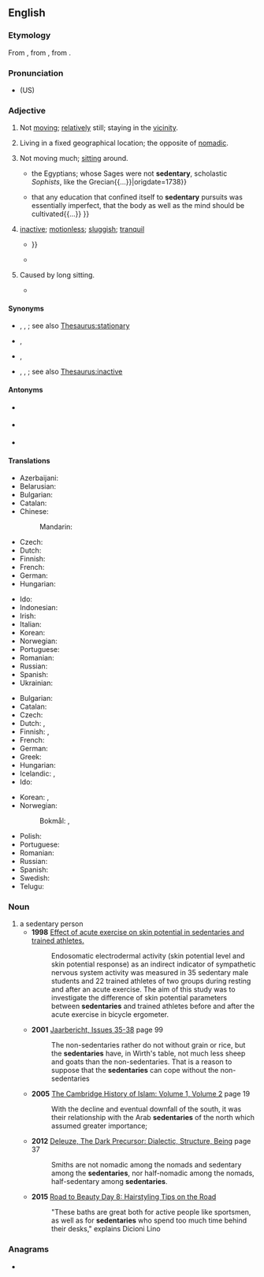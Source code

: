 ==English==

===Etymology===
{{root|en|ine-pro|*sed-}}
From {{etyl|frm|en}} {{m|frm|sédentaire}}, from {{etyl|la|en}} {{m|la|sedentārius||sitting}}, from {{m|la|sedeō||I sit, I am seated}}.

===Pronunciation===
* (US) {{IPA|en|/ˈsɛd(ə)ntɛɹi/}}

===Adjective===
{{en-adj}}

# Not [[move|moving]]; [[relatively]] still; staying in the [[vicinity]].
#: {{ux|en|The oyster is a '''sedentary''' mollusk; the barnacles are '''sedentary''' crustaceans.}}
# {{lb|en|anthropology|of a human population}} Living in a fixed geographical location; the opposite of [[nomadic]].
# {{lb|en|medicine|of a job, lifestyle, etc.}} Not moving much; [[sit]]ting around.
#* {{quote-book|en|1765|Bishop William Warburton|The Divine Legation of Moses Demonstrated|https://archive.org/details/divinelegationof176502warb/page/220|220|{{...}}the Egyptians; whose Sages were not '''sedentary''', scholastic ''Sophists'', like the Grecian{{...}}|origdate=1738}}
#* {{quote-book|en|date=October 3, 1844|author={{w|Benjamin Disraeli}}|title=The Acquirement of Knowledge|publisher=An address delivered to the members of the Manchester Athenæum|passage={{...}}that any education that confined itself to '''sedentary''' pursuits was essentially imperfect, that the body as well as the mind should be cultivated{{...}} }}
# {{lb|en|obsolete}} [[inactive]]; [[motionless]]; [[sluggish]]; [[tranquil]]
#* {{RQ:Milton Paradise Lost|VIII|Such restless revolution day by day / Repeated, while the '''sedentary''' earth / That better might with far less compass move{{...}} }}
#* {{quote-journal|en|date=December 22, 1711|author={{w|Joseph Addison}}|title=No. 255|magazine=The Spectator|url=https://www.gutenberg.org/files/12030/12030-h/SV2/Spectator2.html#section255|passage=The Soul, considered abstractedly from its Passions, is of a remiss and '''sedentary''' Nature, slow in its Resolves, and languishing in its Executions.}}
# {{lb|en|obsolete}} Caused by long sitting.
#* {{RQ:Milton Paradise Regained|Samson Agonistes|lines=569-571|passage=till length of years / And '''sedentary''' numbness craze my limbs / To a contemptible old age obscure.}}

====Synonyms====
* {{sense|not moving}} {{l|en|immobile}}, {{l|en|motionless}}, {{l|en|torpid}}; see also [[Thesaurus:stationary]]
* {{sense|living in a fixed geographical location}} {{l|en|settled}}, {{l|en|non-migratory}}
* {{sense|sitting around}} {{l|en|chairborne}}, {{l|en|sitsome}}
* {{sense|inactive}} {{l|en|abeyant}}, {{l|en|cessant}}, {{l|en|dormant}}; see also [[Thesaurus:inactive]]

====Antonyms====
* {{sense|living in a fixed geographical location}} {{l|en|migratory}}
* {{sense|sitting around}} {{l|en|active}}
* {{sense|inactive}} {{l|en|active}}

====Translations====
{{trans-top|not moving, not migratory}}
* Azerbaijani: {{t|az|oturaq}}
* Belarusian: {{t|be|асе́лы}}
* Bulgarian: {{t|bg|оседнал}}
* Catalan: {{t+|ca|sedentari}}
* Chinese:
*: Mandarin: {{t+|cmn|定居|tr=dìngjū de|alt=定居的}}
* Czech: {{t|cs|usedlý|m}}
* Dutch: {{t+|nl|sedentair}}
* Finnish: {{t|fi|[[vähän]] [[liikkuva]]}}
* French: {{t+|fr|sédentaire}}
* German: {{t+|de|ortsgebunden}}
* Hungarian: {{t+|hu|helyhez kötött}}
{{trans-mid}}
* Ido: {{t+|io|sedentaria}}
* Indonesian: {{t|id|sambil duduk}}
* Irish: {{t|ga|neamhaistreach}}
* Italian: {{t+|it|sedentario}}
* Korean: {{t|ko|정착성}}
* Norwegian: {{t|nb|stillesittende}}
* Portuguese: {{t+|pt|sedentário}}
* Romanian: {{t+|ro|sedentar}}
* Russian: {{t+|ru|осе́длый}}
* Spanish: {{t+|es|sedentario}}
* Ukrainian: {{t|uk|осі́лий}}
{{trans-bottom}}

{{trans-top|not moving much; sitting around}}
* Bulgarian: {{t+|bg|седящ}}
* Catalan: {{t+|ca|sedentari}}
* Czech: {{t+|cs|sedavý|m}}
* Dutch: {{t+|nl|sedentair}}, {{t+|nl|stilzittend}}
* Finnish: {{t|fi|[[istua|istuma]]-}}, {{t|fi|[[paikallaan]] [[pysyä|pysyvä]]}}
* French: {{t+|fr|sédentaire}}
* German: {{t+|de|sitzend}}
* Greek: {{t+|el|καθιστικός}}
* Hungarian: {{t+|hu|ülő}}
* Icelandic: {{t|is|kyrrsetu-}}, {{t|is|hreyfingarleysis-}}
* Ido: {{t+|io|sedentaria}}
{{trans-mid}}
* Korean: {{t+|ko|앉은뱅이}}, {{t|ko|앉은}}
* Norwegian:
*: Bokmål: {{t|nb|stillesittende}}, {{t|nb|sedat}}
* Polish: {{t+|pl|siedzący|m}}
* Portuguese: {{t+|pt|sedentário}}
* Romanian: {{t+|ro|sedentar}}
* Russian: {{t+|ru|сидя́чий}}
* Spanish: {{t+|es|sedentario}}
* Swedish: {{t+|sv|stillasittande}}
* Telugu: {{t|te|కూర్చున్నట్టు చేసేపని}}
{{trans-bottom}}

===Noun===
{{en-noun}}

# a sedentary person
#* '''1998''' [https://www.ncbi.nlm.nih.gov/pubmed/9741651 Effect of acute exercise on skin potential in sedentaries and trained athletes.]
#*: Endosomatic electrodermal activity (skin potential level and skin potential response) as an indirect indicator of sympathetic nervous system activity was measured in 35 sedentary male students and 22 trained athletes of two groups during resting and after an acute exercise. The aim of this study was to investigate the difference of skin potential parameters between '''sedentaries''' and trained athletes before and after the acute exercise in bicycle ergometer.
#* '''2001''' [https://books.google.ca/books?id=VZQsAQAAIAAJ&q=sedentaries Jaarbericht, Issues 35-38] page 99
#*: The non-sedentaries rather do not without grain or rice, but the '''sedentaries''' have, in Wirth's table, not much less sheep and goats than the non-sedentaries. That is a reason to suppose that the '''sedentaries''' can cope without the non-sedentaries
#* '''2005''' [https://books.google.ca/books?id=4AuJvd2Tyt8C&pg=PA19 The Cambridge History of Islam: Volume 1, Volume 2] page 19
#*: With the decline and eventual downfall of the south, it was their relationship with the Arab '''sedentaries''' of the north which assumed greater importance;
#* '''2012''' [https://books.google.ca/books?id=E8MqBsJ4yHsC&pg=PT37 Deleuze, The Dark Precursor: Dialectic, Structure, Being] page 37
#*: Smiths are not nomadic among the nomads and sedentary among the '''sedentaries''', nor half-nomadic among the nomads, half-sedentary among '''sedentaries'''.
#* '''2015''' [https://www.marieclaire.com/beauty/a13751/road-to-beauty-day-8-hairstyling-tips-on-the-road/ Road to Beauty Day 8: Hairstyling Tips on the Road]
#*: "These baths are great both for active people like sportsmen, as well as for '''sedentaries''' who spend too much time behind their desks," explains Dicioni Lino

===Anagrams===
* {{anagrams|en|a=adeenrsty|yearnedst}}